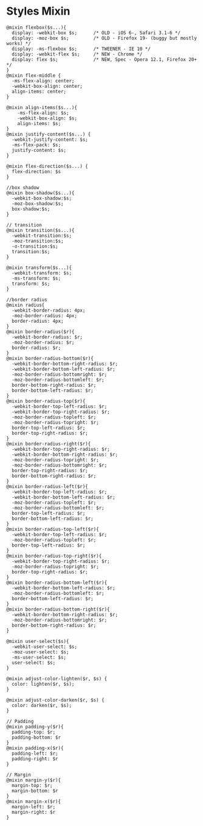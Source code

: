
<Meta title="Foundations/Styles/General Mixin" />

<style>{`
  .subheading {
    --mediumdark: '#999999';
    font-weight: 900;
    font-size: 13px;
    color: #999;
    letter-spacing: 6px;
    line-height: 24px;
    text-transform: uppercase;
    margin-bottom: 12px;
    margin-top: 40px;
  }

`}</style>

# Styles Mixin

```
@mixin flexbox($s...){
  display: -webkit-box $s;      /* OLD - iOS 6-, Safari 3.1-6 */
  display: -moz-box $s;         /* OLD - Firefox 19- (buggy but mostly works) */
  display: -ms-flexbox $s;      /* TWEENER - IE 10 */
  display: -webkit-flex $s;     /* NEW - Chrome */
  display: flex $s;             /* NEW, Spec - Opera 12.1, Firefox 20+ */
}
@mixin flex-middle {
  -ms-flex-align: center;
  -webkit-box-align: center;
  align-items: center;
}

@mixin align-items($s...){
    -ms-flex-align: $s;
    -webkit-box-align: $s;
    align-items: $s;
}
@mixin justify-content($s...) {
  -webkit-justify-content: $s;
  -ms-flex-pack: $s;
  justify-content: $s;
}

@mixin flex-direction($s...) {
  flex-direction: $s
}

//box shadow
@mixin box-shadow($s...){
  -webkit-box-shadow:$s;
  -moz-box-shadow:$s;
  box-shadow:$s;
}

// transition
@mixin transition($s...){
  -webkit-transition:$s;
  -moz-transition:$s;
  -o-transition:$s;
  transition:$s;
}

@mixin transform($s...){
  -webkit-transform: $s;
  -ms-transform: $s;
  transform: $s;
}

//border radius
@mixin radius{
  -webkit-border-radius: 4px;
  -moz-border-radius: 4px;
  border-radius: 4px;
}
@mixin border-radius($r){
  -webkit-border-radius: $r;
  -moz-border-radius: $r;
  border-radius: $r;
}
@mixin border-radius-bottom($r){
  -webkit-border-bottom-right-radius: $r;
  -webkit-border-bottom-left-radius: $r;
  -moz-border-radius-bottomright: $r;
  -moz-border-radius-bottomleft: $r;
  border-bottom-right-radius: $r;
  border-bottom-left-radius: $r;
}
@mixin border-radius-top($r){
  -webkit-border-top-left-radius: $r;
  -webkit-border-top-right-radius: $r;
  -moz-border-radius-topleft: $r;
  -moz-border-radius-topright: $r;
  border-top-left-radius: $r;
  border-top-right-radius: $r;
}
@mixin border-radius-right($r){
  -webkit-border-top-right-radius: $r;
  -webkit-border-bottom-right-radius: $r;
  -moz-border-radius-topright: $r;
  -moz-border-radius-bottomright: $r;
  border-top-right-radius: $r;
  border-bottom-right-radius: $r;
}
@mixin border-radius-left($r){
  -webkit-border-top-left-radius: $r;
  -webkit-border-bottom-left-radius: $r;
  -moz-border-radius-topleft: $r;
  -moz-border-radius-bottomleft: $r;
  border-top-left-radius: $r;
  border-bottom-left-radius: $r;
}
@mixin border-radius-top-left($r){
  -webkit-border-top-left-radius: $r;
  -moz-border-radius-topleft: $r;
  border-top-left-radius: $r;
}
@mixin border-radius-top-right($r){
  -webkit-border-top-right-radius: $r;
  -moz-border-radius-topright: $r;
  border-top-right-radius: $r;
}
@mixin border-radius-bottom-left($r){
  -webkit-border-bottom-left-radius: $r;
  -moz-border-radius-bottomleft: $r;
  border-bottom-left-radius: $r;
}
@mixin border-radius-bottom-right($r){
  -webkit-border-bottom-right-radius: $r;
  -moz-border-radius-bottomright: $r;
  border-bottom-right-radius: $r;
}

@mixin user-select($s){
  -webkit-user-select: $s;
  -moz-user-select: $s;
  -ms-user-select: $s;
  user-select: $s;
}

@mixin adjust-color-lighten($r, $s) {
  color: lighten($r, $s);
}

@mixin adjust-color-darken($r, $s) {
  color: darken($r, $s);
}

// Padding
@mixin padding-y($r){
  padding-top: $r;
  padding-bottom: $r
}
@mixin padding-x($r){
  padding-left: $r;
  padding-right: $r
}

// Margin
@mixin margin-y($r){
  margin-top: $r;
  margin-bottom: $r
}
@mixin margin-x($r){
  margin-left: $r;
  margin-right: $r
}

```
